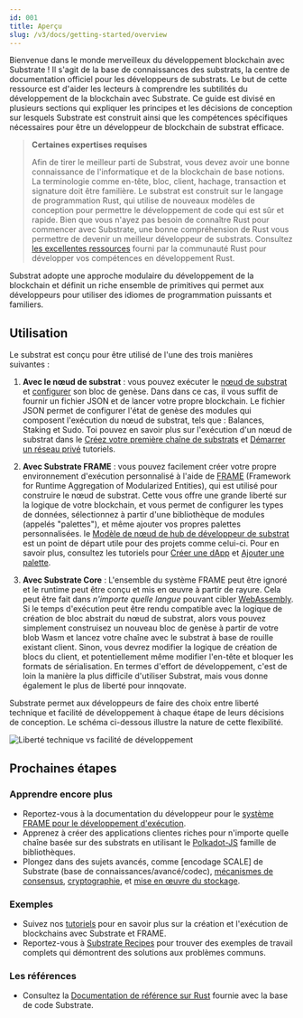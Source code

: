```yaml
---
id: 001
title: Aperçu
slug: /v3/docs/getting-started/overview
---
```


Bienvenue dans le monde merveilleux du développement blockchain avec Substrate ! Il s'agit de la base de connaissances des substrats, la
centre de documentation officiel pour les développeurs de substrats. Le but de cette ressource est d'aider les lecteurs à comprendre les subtilités du développement de la blockchain avec Substrate. Ce guide est divisé en plusieurs sections qui
expliquer les principes et les décisions de conception sur lesquels Substrate est construit ainsi que les compétences spécifiques nécessaires pour être un
développeur de blockchain de substrat efficace.

> **Certaines expertises requises**
>
> Afin de tirer le meilleur parti de Substrat, vous devez avoir une bonne connaissance de l'informatique et de la blockchain de base
> notions. La terminologie comme en-tête, bloc, client, hachage, transaction et signature doit être familière. Le substrat est
> construit sur le langage de programmation Rust, qui utilise de nouveaux modèles de conception pour permettre le développement de code qui est
> sûr et rapide. Bien que vous n'ayez pas besoin de connaître Rust pour commencer avec Substrate, une bonne compréhension de Rust
> vous permettre de devenir un meilleur développeur de substrats. Consultez [les excellentes ressources](https://www.rust-lang.org/learn)
> fourni par la communauté Rust pour développer vos compétences en développement Rust.

Substrat adopte une approche modulaire du développement de la blockchain et définit un riche ensemble de primitives qui permet aux développeurs
pour utiliser des idiomes de programmation puissants et familiers.

## Utilisation

Le substrat est conçu pour être utilisé de l'une des trois manières suivantes :

1. **Avec le nœud de substrat** : vous pouvez exécuter le [nœud de substrat](https://github.com/paritytech/substrate/tree/master/bin/node) et
   [configurer](https://github.com/paritytech/substrate/blob/master/bin/node/cli/src/chain_spec.rs) son bloc de genèse. Dans
   dans ce cas, il vous suffit de fournir un fichier JSON et de lancer votre propre blockchain. Le fichier JSON permet de configurer
   l'état de genèse des modules qui composent l'exécution du nœud de substrat, tels que : Balances, Staking et Sudo. Toi
   pouvez en savoir plus sur l'exécution d'un nœud de substrat dans le
   [Créez votre première chaîne de substrats](tutoriels/create-your-first-substrate-chain) et
   [Démarrer un réseau privé](tutoriels/start-a-private-network/index.md) tutoriels.

2. **Avec Substrate FRAME** : vous pouvez facilement créer votre propre environnement d'exécution personnalisé à l'aide de [FRAME](knowledgebase/runtime/frame.md)
   (Framework for Runtime Aggregation of Modularized Entities), qui est utilisé pour construire le nœud de substrat. Cette
   vous offre une grande liberté sur la logique de votre blockchain, et vous permet de configurer les types de données, sélectionnez
   à partir d'une bibliothèque de modules (appelés "palettes"), et même ajouter vos propres palettes personnalisées. le
   [Modèle de nœud de hub de développeur de substrat](https://github.com/substrate-developer-hub/substrate-node-template) est un
   point de départ utile pour des projets comme celui-ci. Pour en savoir plus, consultez les tutoriels pour
   [Créer une dApp](tutoriels/build-a-dapp) et [Ajouter une palette](tutoriels/ajouter-une-palette).

3. **Avec Substrate Core** : L'ensemble du système FRAME peut être ignoré et le runtime peut être conçu et mis en œuvre à partir de
   rayure. Cela peut être fait dans _n'importe quelle langue_ pouvant cibler [WebAssembly](https://webassembly.org/). Si le temps d'exécution
   peut être rendu compatible avec la logique de création de bloc abstrait du nœud de substrat, alors vous pouvez simplement
   construisez un nouveau bloc de genèse à partir de votre blob Wasm et lancez votre chaîne avec le substrat à base de rouille existant
   client. Sinon, vous devrez modifier la logique de création de blocs du client, et potentiellement même modifier l'en-tête
   et bloquer les formats de sérialisation. En termes d'effort de développement, c'est de loin la manière la plus difficile d'utiliser
   Substrat, mais vous donne également le plus de liberté pour innqovate.

Substrate permet aux développeurs de faire des choix entre liberté technique et facilité de développement à chaque étape de leurs décisions de conception. Le schéma ci-dessous illustre la nature de cette flexibilité.

![Liberté technique vs facilité de développement](../../src/images/docs/getting-started/technical-freedom.png)

## Prochaines étapes

### Apprendre encore plus

- Reportez-vous à la documentation du développeur pour le [système FRAME pour le développement d'exécution](basedeconnaissances/exécution).
- Apprenez à créer des applications clientes riches pour n'importe quelle chaîne basée sur des substrats en utilisant le
  [Polkadot-JS](knowledgebase/integrate/polkadot-js) famille de bibliothèques.
- Plongez dans des sujets avancés, comme [encodage SCALE] de Substrate (base de connaissances/avancé/codec),
  [mécanismes de consensus](basedeconnaissances/avancé/consensus), [cryptographie](basedeconnaissances/avancé/cryptographie), et
  [mise en œuvre du stockage](basedeconnaissances/avancée/stockage).

### Exemples

- Suivez nos [tutoriels](../../tutorials) pour en savoir plus sur la création et l'exécution de blockchains avec Substrate et FRAME.
- Reportez-vous à [Substrate Recipes](https://substrate.dev/recipes/) pour trouver des exemples de travail complets qui démontrent
  des solutions aux problèmes communs.

### Les références

- Consultez la [Documentation de référence sur Rust](https://substrate.dev/rustdocs) fournie avec la base de code Substrate.
